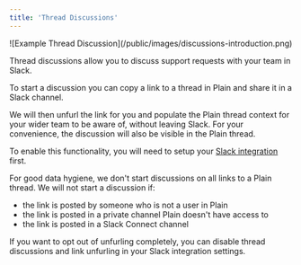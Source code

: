 ```yaml
---
title: 'Thread Discussions'
---
```


<Frame>![Example Thread Discussion](/public/images/discussions-introduction.png)</Frame>

Thread discussions allow you to discuss support requests with your team in Slack.

To start a discussion you can copy a link to a thread in Plain and share it in a Slack channel.

We will then unfurl the link for you and populate the Plain thread context for your wider team to be aware of, without leaving Slack.
For your convenience, the discussion will also be visible in the Plain thread.

To enable this functionality, you will need to setup your [Slack integration](/slack) first.

For good data hygiene, we don't start discussions on all links to a Plain thread.
We will not start a discussion if:

- the link is posted by someone who is not a user in Plain
- the link is posted in a private channel Plain doesn't have access to
- the link is posted in a Slack Connect channel

If you want to opt out of unfurling completely, you can disable thread discussions and link unfurling in your Slack integration settings.
